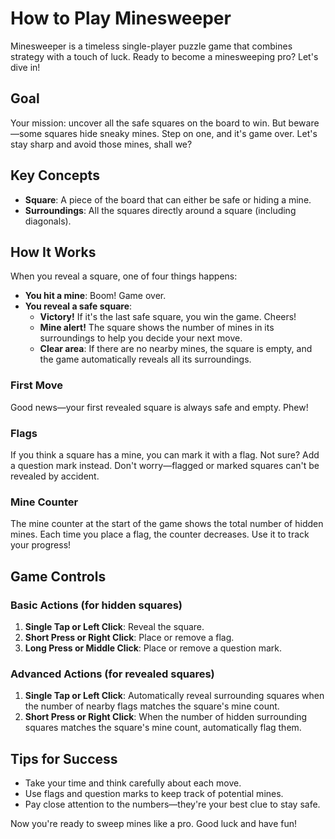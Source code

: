 # How to Play Minesweeper

Minesweeper is a timeless single-player puzzle game that combines strategy with a touch of luck. Ready to become a minesweeping pro? Let's dive in!

## Goal

Your mission: uncover all the safe squares on the board to win. But beware—some squares hide sneaky mines. Step on one, and it's game over. Let's stay sharp and avoid those mines, shall we?

## Key Concepts

- **Square**: A piece of the board that can either be safe or hiding a mine.
- **Surroundings**: All the squares directly around a square (including diagonals).

## How It Works

When you reveal a square, one of four things happens:

- **You hit a mine**: Boom! Game over.
- **You reveal a safe square**:
  - **Victory!** If it's the last safe square, you win the game. Cheers!
  - **Mine alert!** The square shows the number of mines in its surroundings to help you decide your next move.
  - **Clear area**: If there are no nearby mines, the square is empty, and the game automatically reveals all its surroundings.

### First Move

Good news—your first revealed square is always safe and empty. Phew!

### Flags

If you think a square has a mine, you can mark it with a flag. Not sure? Add a question mark instead. Don't worry—flagged or marked squares can't be revealed by accident.

### Mine Counter

The mine counter at the start of the game shows the total number of hidden mines. Each time you place a flag, the counter decreases. Use it to track your progress!

## Game Controls

### Basic Actions (for hidden squares)

1. **Single Tap or Left Click**: Reveal the square.
2. **Short Press or Right Click**: Place or remove a flag.
3. **Long Press or Middle Click**: Place or remove a question mark.

### Advanced Actions (for revealed squares)

1. **Single Tap or Left Click**: Automatically reveal surrounding squares when the number of nearby flags matches the square's mine count.
2. **Short Press or Right Click**: When the number of hidden surrounding squares matches the square's mine count, automatically flag them.

## Tips for Success

- Take your time and think carefully about each move.
- Use flags and question marks to keep track of potential mines.
- Pay close attention to the numbers—they're your best clue to stay safe.

Now you're ready to sweep mines like a pro. Good luck and have fun!
